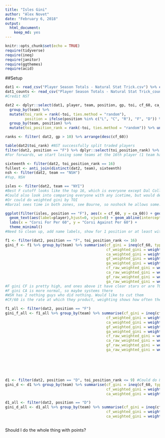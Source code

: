 ```yaml
---
title: "Isles Gini"
author: "Alex Novet"
date: "February 6, 2018"
output: 
  html_document: 
    keep_md: yes
---
```


```r
knitr::opts_chunk$set(echo = TRUE)
require(tidyverse)
require(ineq)
require(janitor)
require(ggthemes)
require(acid)
```

##Setup

```r
dat1 <- read_csv("Player Season Totals - Natural Stat Trick.csv") %>% clean_names() 
dat1_counts <- read_csv("Player Season Totals - Natural Stat Trick_counts.csv") %>% clean_names() %>% dplyr::select(player, team, cf, ca, gf, ga)
#Credit NST

dat2 <- dplyr::select(dat1, player, team, position, gp, toi, cf_60, ca_60, gf_60, ga_60) %>% left_join(dat1_counts) %>% filter(!is.na(cf)) %>%
  group_by(team) %>%
  mutate(toi_rank = rank(-toi, ties.method = "random"),
         position = ifelse(position %in% c("L", "C", "R"), "F", "D")) %>% ungroup() %>%
  group_by(team, position) %>%
  mutate(toi_position_rank = rank(-toi, ties.method = "random")) %>% ungroup()

ranks <- filter( dat2, gp > 10) %>% arrange(desc(cf_60))

table(dat2$toi_rank) #NST successfully split traded players
filter(dat2, position == "F") %>% dplyr::select(toi_position_rank) %>% table(.)
#For forwards, we start losing some teams at the 16th player (1 team has 13 only).

sixteenth <- filter(dat2, toi_position_rank == 16)
fullest <- anti_join(distinct(dat2, team), sixteenth)
nsh <- filter(dat2, team == "NSH")
#Yup, NSH 

isles <- filter(dat2, team == "NYI")
#Best F cutoff looks like the top 16, which is everyone except Dal Colle, Bernier, and Johnston, who have played 4, 4, and 3 games each. Then we can compare F to every team except NSH For them, just ignore or research solution
#Could also look into comparing everyone with any icetime, but would definitely need to adjust that for different n
#Or could do weighted gini by TOI
#Barzal sees time in both zones, see Bourne, so noshock he allows some. Tavares is equal but wins on sh%
```

```r
ggplot(filter(isles, position == "F"), aes(x = cf_60, y = ca_60)) + geom_point() + 
  geom_text(aes(label=player),hjust=0, vjust=0) + geom_abline(intercept = 0, slope = 1) + 
  labs(x = "Corsi For Per 60", y = "Corsi Against Per 60") + 
  theme_minimal() 
#Need to clean up, add name labels, show for 1 position or at least with tiny TOI cut, add a diagonal 50% line
```


```r
f1 <- filter(dat2, position == "F", toi_position_rank <= 16)
gini_f <- f1 %>% group_by(team) %>% summarise(cf_gini = ineq(cf_60, type = "Gini"), ca_gini = ineq(ca_60, type = "Gini"),
                                              cf_weighted_gini = weighted.gini(cf_60, w = toi)$Gini, 
                                              ca_weighted_gini = weighted.gini(ca_60, w = toi)$Gini,
                                              gf_weighted_gini = weighted.gini(gf_60, w = toi)$Gini, 
                                              ga_weighted_gini = weighted.gini(ga_60, w = toi)$Gini,
                                              cf_raw_weighted_gini = weighted.gini(cf, w = toi)$Gini,
                                              ca_raw_weighted_gini = weighted.gini(ca, w = toi)$Gini,
                                              gf_raw_weighted_gini = weighted.gini(gf, w = toi)$Gini,
                                              ga_raw_weighted_gini = weighted.gini(ga, w = toi)$Gini)
#F gini CF is pretty high, and ones above it have clear stars or are TOR. That's ok if you're winning, problematic if not. 
#F gini CA is more normal, so maybe systems there
#WSH has 2 nothing guys who did nothing. Would like to cut them
#CF/60 is the rate at which they product, weighting shows how often they are getting that type of production

f1_all <- filter(dat2, position == "F")
gini_f_all <- f1_all %>% group_by(team) %>% summarise(cf_gini = ineq(cf_60, type = "Gini"), ca_gini = ineq(ca_60, type = "Gini"),
                                              cf_weighted_gini = weighted.gini(cf_60, w = toi)$Gini, 
                                              ca_weighted_gini = weighted.gini(ca_60, w = toi)$Gini,
                                              gf_weighted_gini = weighted.gini(gf_60, w = toi)$Gini, 
                                              ga_weighted_gini = weighted.gini(ga_60, w = toi)$Gini,
                                              cf_raw_weighted_gini = weighted.gini(cf, w = toi)$Gini,
                                              ca_raw_weighted_gini = weighted.gini(ca, w = toi)$Gini,
                                              gf_raw_weighted_gini = weighted.gini(gf, w = toi)$Gini,
                                              ga_raw_weighted_gini = weighted.gini(ga, w = toi)$Gini)







```







```r
d1 <- filter(dat2, position == "D", toi_position_rank <= 9) #Could do 8 and cut Aho
gini_d <- d1 %>% group_by(team) %>% summarise(cf_gini = ineq(cf_60, type = "Gini"), ca_gini = ineq(ca_60, type = "Gini"),
                                              cf_weighted_gini = weighted.gini(cf_60, w = toi)$Gini, 
                                              ca_weighted_gini = weighted.gini(ca_60, w = toi)$Gini)

d1_all <- filter(dat2, position == "D")
gini_d_all <- d1_all %>% group_by(team) %>% summarise(cf_gini = ineq(cf_60, type = "Gini"), ca_gini = ineq(ca_60, type = "Gini"),
                                              cf_weighted_gini = weighted.gini(cf_60, w = toi)$Gini, 
                                              ca_weighted_gini = weighted.gini(ca_60, w = toi)$Gini)

```


```r

```


Should I do the whole thing with points?
